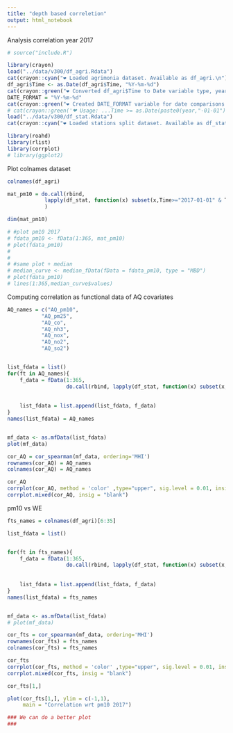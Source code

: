```yaml
---
title: "depth based correletion"
output: html_notebook
---
```


Analysis correlation year 2017




```r
# source("include.R")

library(crayon)
load("../data/v300/df_agri.Rdata")
cat(crayon::cyan("❤ Loaded agrimonia dataset. Available as df_agri.\n"))
df_agri$Time <- as.Date(df_agri$Time, "%Y-%m-%d")
cat(crayon::green("❤ Converted df_agri$Time to Date variable type, year-month-day.\n"))
DATE_FORMAT = "%Y-%m-%d"
cat(crayon::green("❤ Created DATE_FORMAT variable for date comparisons.\n"))
# cat(crayon::green('❤ Usage: ...Time >= as.Date(paste0(year,"-01-01"),DATE_FORMAT).\n'))
load("../data/v300/df_stat.Rdata")
cat(crayon::cyan("❤ Loaded stations split dataset. Available as df_stat.\n"))

```

```r
library(roahd)
library(rlist)
library(corrplot)
# library(ggplot2)
```

Plot colnames dataset
```r
colnames(df_agri)
```


```r
mat_pm10 = do.call(rbind, 
			lapply(df_stat, function(x) subset(x,Time>="2017-01-01" & Time<="2017-12-31")$AQ_pm10)
			)

dim(mat_pm10)

# #plot pm10 2017
# fdata_pm10 <- fData(1:365, mat_pm10)
# plot(fdata_pm10)
# 
# 
# #same plot + median
# median_curve <- median_fData(fData = fdata_pm10, type = "MBD")
# plot(fdata_pm10)
# lines(1:365,median_curve$values)
```


Computing correlation as functional data of AQ covariates

```r
AQ_names = c("AQ_pm10",
		   "AQ_pm25",
		   "AQ_co",
		   "AQ_nh3",
		   "AQ_nox",
		   "AQ_no2",
		   "AQ_so2")


list_fdata = list()
for(ft in AQ_names){
	f_data = fData(1:365,
				   do.call(rbind, lapply(df_stat, function(x) subset(x,Time>="2017-01-01" & Time<="2017-12-31")[[ft]])))
	
	
	list_fdata = list.append(list_fdata, f_data)
}
names(list_fdata) = AQ_names


mf_data <- as.mfData(list_fdata)
plot(mf_data)

```


```r
cor_AQ = cor_spearman(mf_data, ordering='MHI')
rownames(cor_AQ) = AQ_names
colnames(cor_AQ) = AQ_names

cor_AQ
corrplot(cor_AQ, method = 'color' ,type="upper", sig.level = 0.01, insig = "blank")
corrplot.mixed(cor_AQ, insig = "blank")
```


pm10 vs WE


```r
fts_names = colnames(df_agri)[6:35]

list_fdata = list()


for(ft in fts_names){
	f_data = fData(1:365,
				   do.call(rbind, lapply(df_stat, function(x) subset(x,Time>="2017-01-01" & Time<="2017-12-31")[[ft]])))
	
	
	list_fdata = list.append(list_fdata, f_data)
}
names(list_fdata) = fts_names


mf_data <- as.mfData(list_fdata)
# plot(mf_data)


```


```r
cor_fts = cor_spearman(mf_data, ordering='MHI')
rownames(cor_fts) = fts_names
colnames(cor_fts) = fts_names

cor_fts
corrplot(cor_fts, method = 'color' ,type="upper", sig.level = 0.01, insig = "blank")
corrplot.mixed(cor_fts, insig = "blank")
```
```r
cor_fts[1,]

plot(cor_fts[1,], ylim = c(-1,1), 
	 main = "Correlation wrt pm10 2017")

### We can do a better plot
###

```


